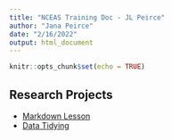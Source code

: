 ```yaml
---
title: "NCEAS Training Doc - JL Peirce"
author: "Jana Peirce"
date: "2/16/2022"
output: html_document
---
```


```r
knitr::opts_chunk$set(echo = TRUE)
```

## Research Projects
- [Markdown Lesson](Rmd/rmarkdown-lesson.html)
- [Data Tidying](Rmd/data-tidying.html)